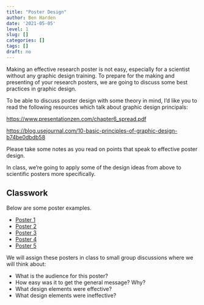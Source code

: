 ```yaml
---
title: "Poster Design"
author: Ben Harden
date: '2021-05-05'
level: 1
slug: []
categories: []
tags: []
draft: no
---
```


Making an effective research poster is not easy, especially for a scientist without any graphic design training. To prepare for the making and presenting of your research posters, we are going to discuss some best practices in graphic design.

To be able to discuss poster design with some theory in mind, I'd like you to read the following resources which talk about graphic design principals:

<https://www.presentationzen.com/chapter6_spread.pdf>

<https://blog.usejournal.com/10-basic-principles-of-graphic-design-b74be0dbdb58>

Please take some notes as you read on points that speak to effective poster design.

In class, we're going to apply some of the design ideas from above to scientific posters more specifically.

## Classwork

Below are some poster examples.

* [Poster 1](posters/poster1.jpg)
* [Poster 2](posters/poster2.pdf)
* [Poster 3](posters/poster3.pdf)
* [Poster 4](posters/poster4.jpg)
* [Poster 5](posters/poster5.pdf)

We will assign these posters in class to small group discussions where we will think about:

* What is the audience for this poster?
* How easy was it to get the general message? Why?
* What design elements were effective?
* What design elements were ineffective?